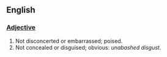 == English ==
=== [[Adjective]] ===

# Not disconcerted or embarrassed; poised. 
# Not concealed or disguised; obvious: ''unabashed disgust.''